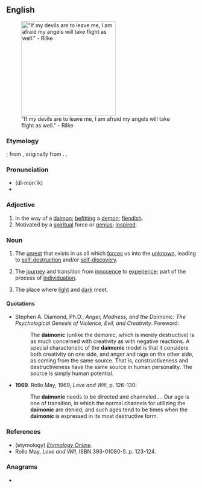 {{also|daemonic}}
==English==
[[Image:Paradiso Canto 31.jpg|thumb|250px|"If my devils are to leave me, I am afraid my angels will take flight as well." - Rilke]]

===Etymology===
{{suffix|en|daimon|ic}}; from {{der|en|la|demon||spirit}}, originally from {{der|en|grc|δαίμων||a god, goddess, divine power, genius, guardian spirit}}. {{doublet|en|demonic}}.

===Pronunciation===
* (dî-mòn´îk)
* {{hyphenation|en|dai|mon|ic}}

===Adjective===
{{en-adj}}

# In the way of a [[daimon]]; [[befitting]] a [[demon]]; [[fiendish]].
# Motivated by a [[spiritual]] force or [[genius]]; [[inspired]].

===Noun===
{{en-noun|-}}

# {{lb|en|psychology}} The [[unrest]] that exists in us all which [[forces]] us into the [[unknown]], leading to [[self-destruction]] and/or [[self-discovery]].
# {{lb|en|psychology|spirituality|mythology|literature}} The [[journey]] and transition from [[innocence]] to [[experience]]; part of the process of [[individuation]].
# {{lb|en|mythology|literature}} The place where [[light]] and [[dark]] meet.

====Quotations====
* Stephen A. Diamond, Ph.D., ''Anger, Madness, and the Daimonic: The Psychological Genesis of Violence, Evil, and Creativity''. Foreword:
*: The '''daimonic''' (unlike the demonic, which is merely destructive) is as much concerned with creativity as with negative reactions. A special characteristic of the '''daimonic''' model is that it considers both creativity on one side, and anger and rage on the other side, as coming from the same source. That is, constructiveness and destructiveness have the same source in human personality. The source is simply human potential.
* '''1969'''. Rollo May, 1969, ''Love and Will'', p. 126-130:
*: The '''daimonic''' needs to be directed and channeled.... Our age is one of transition, in which the normal channels for utilizing the '''daimonic''' are denied; and such ages tend to be times when the '''daimonic''' is expressed in its most destructive form.

===References===
* (etymology) ''[http://www.etymonline.com/index.php?term=demon Etymology Online]''.
* Rollo May, ''Love and Will'', ISBN 393-01080-5. p. 123-124.

===Anagrams===
* {{anagrams|en|a=acdiimno|Dominica}}